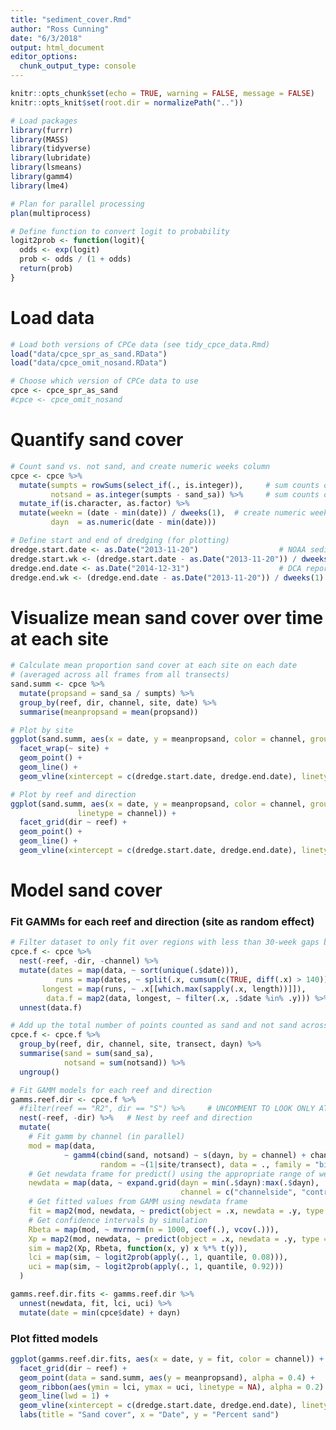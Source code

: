 ```yaml
---
title: "sediment_cover.Rmd"
author: "Ross Cunning"
date: "6/3/2018"
output: html_document
editor_options: 
  chunk_output_type: console
---
```


```r
knitr::opts_chunk$set(echo = TRUE, warning = FALSE, message = FALSE)
knitr::opts_knit$set(root.dir = normalizePath(".."))

# Load packages
library(furrr)
library(MASS)
library(tidyverse)
library(lubridate)
library(lsmeans)
library(gamm4)
library(lme4)

# Plan for parallel processing
plan(multiprocess)

# Define function to convert logit to probability
logit2prob <- function(logit){
  odds <- exp(logit)
  prob <- odds / (1 + odds)
  return(prob)
}
```

# Load data
```r
# Load both versions of CPCe data (see tidy_cpce_data.Rmd)
load("data/cpce_spr_as_sand.RData")
load("data/cpce_omit_nosand.RData")

# Choose which version of CPCe data to use
cpce <- cpce_spr_as_sand
#cpce <- cpce_omit_nosand
```

# Quantify sand cover
```r
# Count sand vs. not sand, and create numeric weeks column
cpce <- cpce %>%
  mutate(sumpts = rowSums(select_if(., is.integer)),     # sum counts of all categories
         notsand = as.integer(sumpts - sand_sa)) %>%     # sum counts of not sand
  mutate_if(is.character, as.factor) %>%
  mutate(weekn = (date - min(date)) / dweeks(1),  # create numeric weeks column
         dayn  = as.numeric(date - min(date)))

# Define start and end of dredging (for plotting)
dredge.start.date <- as.Date("2013-11-20")                  # NOAA sediment report April 2016, page 44
dredge.start.wk <- (dredge.start.date - as.Date("2013-11-20")) / dweeks(1)
dredge.end.date <- as.Date("2014-12-31")                    # DCA report August 2015, page 3
dredge.end.wk <- (dredge.end.date - as.Date("2013-11-20")) / dweeks(1)
```

# Visualize mean sand cover over time at each site
```r
# Calculate mean proportion sand cover at each site on each date 
# (averaged across all frames from all transects)
sand.summ <- cpce %>%
  mutate(propsand = sand_sa / sumpts) %>%
  group_by(reef, dir, channel, site, date) %>%
  summarise(meanpropsand = mean(propsand))

# Plot by site
ggplot(sand.summ, aes(x = date, y = meanpropsand, color = channel, groups = site)) +
  facet_wrap(~ site) +
  geom_point() +
  geom_line() +
  geom_vline(xintercept = c(dredge.start.date, dredge.end.date), linetype = 1, lwd = 0.25)

# Plot by reef and direction
ggplot(sand.summ, aes(x = date, y = meanpropsand, color = channel, groups = site,
               linetype = channel)) +
  facet_grid(dir ~ reef) +
  geom_point() +
  geom_line() +
  geom_vline(xintercept = c(dredge.start.date, dredge.end.date), linetype = 1, lwd = 0.25)
```

# Model sand cover

### Fit GAMMs for each reef and direction (site as random effect)
```r
# Filter dataset to only fit over regions with less than 30-week gaps between data points
cpce.f <- cpce %>%
  nest(-reef, -dir, -channel) %>%                                            # For each reef
  mutate(dates = map(data, ~ sort(unique(.$date))),                         # Which weeks have data
          runs = map(dates, ~ split(.x, cumsum(c(TRUE, diff(.x) > 140)))),  # Find runs w/o 20wk gaps
       longest = map(runs, ~ .x[[which.max(sapply(.x, length))]]),           # Get longest run
        data.f = map2(data, longest, ~ filter(.x, .$date %in% .y))) %>%   # Get data from those dates
  unnest(data.f)

# Add up the total number of points counted as sand and not sand across all frames from each transect/date
cpce.f <- cpce.f %>%
  group_by(reef, dir, channel, site, transect, dayn) %>%
  summarise(sand = sum(sand_sa),
            notsand = sum(notsand)) %>%
  ungroup()

# Fit GAMM models for each reef and direction
gamms.reef.dir <- cpce.f %>%
  #filter(reef == "R2", dir == "S") %>%     # UNCOMMENT TO LOOK ONLY AT R2S (TESTING...)
  nest(-reef, -dir) %>%   # Nest by reef and direction
  mutate(
    # Fit gamm by channel (in parallel)
    mod = map(data, 
            ~ gamm4(cbind(sand, notsand) ~ s(dayn, by = channel) + channel, ##, k = 8, bs = "cs"
                    random = ~(1|site/transect), data = ., family = "binomial")$gam),
    # Get newdata frame for predict() using the appropriate range of weeks
    newdata = map(data, ~ expand.grid(dayn = min(.$dayn):max(.$dayn),
                                      channel = c("channelside", "control"))),
    # Get fitted values from GAMM using newdata frame
    fit = map2(mod, newdata, ~ predict(object = .x, newdata = .y, type = "response")),
    # Get confidence intervals by simulation
    Rbeta = map(mod, ~ mvrnorm(n = 1000, coef(.), vcov(.))),
    Xp = map2(mod, newdata, ~ predict(object = .x, newdata = .y, type = "lpmatrix")),
    sim = map2(Xp, Rbeta, function(x, y) x %*% t(y)),
    lci = map(sim, ~ logit2prob(apply(., 1, quantile, 0.08))),
    uci = map(sim, ~ logit2prob(apply(., 1, quantile, 0.92)))
  )

gamms.reef.dir.fits <- gamms.reef.dir %>% 
  unnest(newdata, fit, lci, uci) %>%
  mutate(date = min(cpce$date) + dayn)

```

### Plot fitted models
```r
ggplot(gamms.reef.dir.fits, aes(x = date, y = fit, color = channel)) +
  facet_grid(dir ~ reef) +
  geom_point(data = sand.summ, aes(y = meanpropsand), alpha = 0.4) +
  geom_ribbon(aes(ymin = lci, ymax = uci, linetype = NA), alpha = 0.2) + 
  geom_line(lwd = 1) +
  geom_vline(xintercept = c(dredge.start.date, dredge.end.date), linetype = 1, lwd = 0.25) +
  labs(title = "Sand cover", x = "Date", y = "Percent sand")
```

